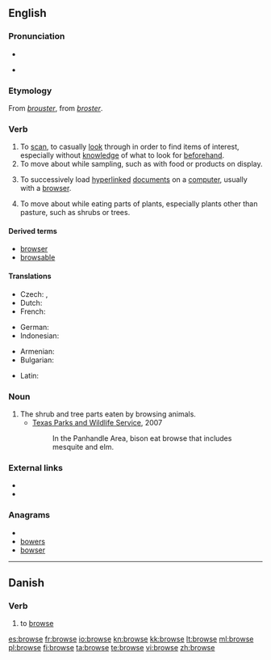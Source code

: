 ==English==

===Pronunciation===
* {{audio|en-us-browse.ogg|Audio (US)}}

* {{rhymes|aʊz}}

===Etymology===
From {{etyl|frm}} ''[[brouster]]'', from {{etyl|fro}} ''[[broster]]''.

===Verb===
{{en-verb|brows|ing}}

# To [[scan]], to casually [[look]] through in order to find items of interest, especially without [[knowledge]] of what to look for [[beforehand]].
# To move about while sampling, such as with food or products on display.
# {{computing}} To successively load [[hyperlinked]] [[document]]s on a [[computer]], usually with a [[browser]].
# {{context|of an animal}} To move about while eating parts of plants, especially plants other than pasture, such as shrubs or trees.

====Derived terms====
* [[browser]]
* [[browsable]]

====Translations====
{{trans-top|to scan, to casually look through}}
* Czech: {{t|cs|brouzdat}},  {{t|cs|prohlížet si}}
* Dutch: {{t-|nl|doorbladeren}}
* French: {{t+|fr|feuilleter}}
{{trans-mid}}
* German: {{t-|de|durchsuchen}}
* Indonesian: {{t+|id|lihat|alt=melihat-lihat|xs=Indonesian}}
{{trans-bottom}}

{{trans-top|(of an animal) To move about while eating parts of plants}}
* Armenian: {{t+|hy|արածել|tr=araçel}}
* Bulgarian: {{t+|bg|паса}}
{{trans-mid}}
* Latin: {{t-|la|tondeo|alt=tondeō}}
{{trans-bottom}}

===Noun===
{{en-noun|-}}

# The shrub and tree parts eaten by browsing animals.
#* [http://www.tpwd.state.tx.us/learning/resources/activities/bison/bisonfood1.phtml Texas Parks and Wildlife Service], 2007
#*: In the Panhandle Area, bison eat browse that includes mesquite and elm.

===External links===
* {{R:Webster 1913}}
* {{R:Century 1911}}

===Anagrams===
* {{alphagram|beorsw}}
* [[bowers#English|bowers]]
* [[bowser#English|bowser]]

----

==Danish==

===Verb===
{{infl|da|verb|imperative|brows|present|browser|past|browsede|past participle|browset}}

# {{computing|lang=da}} to [[browse]]

[[es:browse]]
[[fr:browse]]
[[io:browse]]
[[kn:browse]]
[[kk:browse]]
[[lt:browse]]
[[ml:browse]]
[[pl:browse]]
[[fi:browse]]
[[ta:browse]]
[[te:browse]]
[[vi:browse]]
[[zh:browse]]